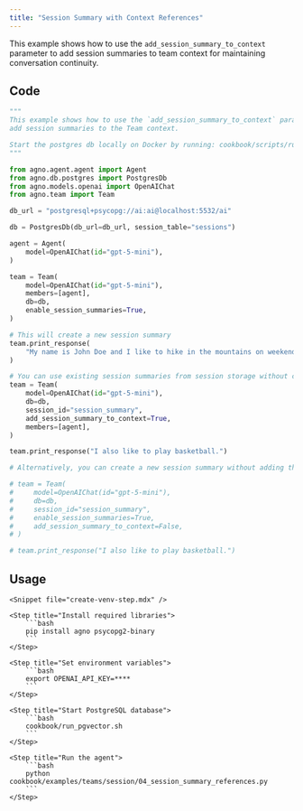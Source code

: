 ```yaml
---
title: "Session Summary with Context References"
---
```


This example shows how to use the `add_session_summary_to_context` parameter to add session summaries to team context for maintaining conversation continuity.

## Code

```python cookbook/examples/teams/session/04_session_summary_references.py
"""
This example shows how to use the `add_session_summary_to_context` parameter in the Team config to
add session summaries to the Team context.

Start the postgres db locally on Docker by running: cookbook/scripts/run_pgvector.sh
"""

from agno.agent.agent import Agent
from agno.db.postgres import PostgresDb
from agno.models.openai import OpenAIChat
from agno.team import Team

db_url = "postgresql+psycopg://ai:ai@localhost:5532/ai"

db = PostgresDb(db_url=db_url, session_table="sessions")

agent = Agent(
    model=OpenAIChat(id="gpt-5-mini"),
)

team = Team(
    model=OpenAIChat(id="gpt-5-mini"),
    members=[agent],
    db=db,
    enable_session_summaries=True,
)

# This will create a new session summary
team.print_response(
    "My name is John Doe and I like to hike in the mountains on weekends.",
)

# You can use existing session summaries from session storage without creating or updating any new ones.
team = Team(
    model=OpenAIChat(id="gpt-5-mini"),
    db=db,
    session_id="session_summary",
    add_session_summary_to_context=True,
    members=[agent],
)

team.print_response("I also like to play basketball.")

# Alternatively, you can create a new session summary without adding the session summary to context.

# team = Team(
#     model=OpenAIChat(id="gpt-5-mini"),
#     db=db,
#     session_id="session_summary",
#     enable_session_summaries=True,
#     add_session_summary_to_context=False,
# )

# team.print_response("I also like to play basketball.")
```

## Usage

<Steps>

    <Snippet file="create-venv-step.mdx" />

    <Step title="Install required libraries">
        ```bash
        pip install agno psycopg2-binary
        ```
    </Step>

    <Step title="Set environment variables">
        ```bash
        export OPENAI_API_KEY=****
        ```
    </Step>

    <Step title="Start PostgreSQL database">
        ```bash
        cookbook/run_pgvector.sh
        ```
    </Step>

    <Step title="Run the agent">
        ```bash
        python cookbook/examples/teams/session/04_session_summary_references.py
        ```
    </Step>

</Steps>